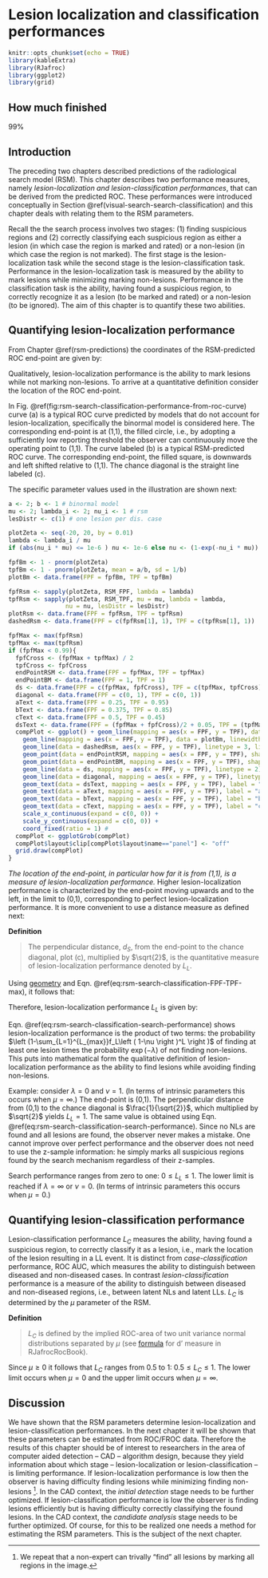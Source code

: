 # Lesion localization and classification performances {#rsm-search-classification}


```r
knitr::opts_chunk$set(echo = TRUE)
library(kableExtra)
library(RJafroc)
library(ggplot2)
library(grid)
```



## How much finished {#rsm-search-classification-how-much-finished}

99%



## Introduction {#rsm-search-classification-intro}

The preceding two chapters described predictions of the radiological search model (RSM). This chapter describes two performance measures, namely *lesion-localization and lesion-classification performances*, that can be derived from the predicted ROC. These performances were introduced conceptually in Section \@ref(visual-search-search-classification) and this chapter deals with relating them to the RSM parameters.

Recall the the search process involves two stages: (1) finding suspicious regions and (2) correctly classifying each suspicious region as either a lesion (in which case the region is marked and rated) or a non-lesion (in which case the region is not marked). The first stage is the lesion-localization task while the second stage is the lesion-classification task. Performance in the lesion-localization task is measured by the ability to mark lesions while minimizing marking non-lesions. Performance in the classification task is the ability, having found a suspicious region, to correctly recognize it as a lesion (to be marked and rated) or a non-lesion (to be ignored). The aim of this chapter is to quantify these two abilities. 



## Quantifying lesion-localization performance {#rsm-search-classification-quantifying}

From Chapter \@ref(rsm-predictions) the coordinates of the RSM-predicted ROC end-point are given by:

\begin{equation}
\left. 
\begin{aligned}
&\text{FPF}_{\text{max}} = 1 - \text{exp}\left (\lambda \right ) \\
&\text{TPF}_{\text{max}} = 1 - \text{exp} \left ( - \lambda \right )\sum_{L=1}^{L_{max}}f_L \left ( 1 - \nu \right )^L
\end{aligned}
\right \}
(\#eq:rsm-search-classification-FPF-TPF-max)
\end{equation}



Qualitatively, lesion-localization performance is the ability to mark lesions while not marking non-lesions. To arrive at a quantitative definition consider the location of the ROC end-point. 

In Fig. \@ref(fig:rsm-search-classification-performance-from-roc-curve) curve (a) is a typical ROC curve predicted by models that do not account for lesion-localization, specifically the binormal model is considered here. The corresponding end-point is at (1,1), the filled circle, i.e., by adopting a sufficiently low reporting threshold the observer can continuously move the operating point to (1,1). The curve labeled (b) is a typical RSM-predicted ROC curve. The corresponding end-point, the filled square, is downwards and left shifted relative to (1,1). The chance diagonal is the straight line labeled (c). 

The specific parameter values used in the illustration are shown next:


```r
a <- 2; b <- 1 # binormal model
mu <- 2; lambda_i <- 2; nu_i <- 1 # rsm
lesDistr <- c(1) # one lesion per dis. case
```




```r

plotZeta <- seq(-20, 20, by = 0.01)
lambda <- lambda_i / mu
if (abs(nu_i * mu) <= 1e-6 ) nu <- 1e-6 else nu <- (1-exp(-nu_i * mu))

fpfBm <- 1 - pnorm(plotZeta)
tpfBm <- 1 - pnorm(plotZeta, mean = a/b, sd = 1/b)
plotBm <- data.frame(FPF = fpfBm, TPF = tpfBm)

fpfRsm <- sapply(plotZeta, RSM_FPF, lambda = lambda)
tpfRsm <- sapply(plotZeta, RSM_TPF, mu = mu, lambda = lambda, 
                nu = nu, lesDistr = lesDistr)
plotRsm <- data.frame(FPF = fpfRsm, TPF = tpfRsm)
dashedRsm <- data.frame(FPF = c(fpfRsm[1], 1), TPF = c(tpfRsm[1], 1))

fpfMax <- max(fpfRsm)
tpfMax <- max(tpfRsm)
if (fpfMax < 0.99){
  fpfCross <- (fpfMax + tpfMax) / 2
  tpfCross <- fpfCross
  endPointRSM <- data.frame(FPF = fpfMax, TPF = tpfMax)
  endPointBM <- data.frame(FPF = 1, TPF = 1)
  ds <- data.frame(FPF = c(fpfMax, fpfCross), TPF = c(tpfMax, tpfCross))
  diagonal <- data.frame(FPF = c(0, 1), TPF = c(0, 1))
  aText <- data.frame(FPF = 0.25, TPF = 0.95)
  bText <- data.frame(FPF = 0.375, TPF = 0.85)
  cText <- data.frame(FPF = 0.5, TPF = 0.45)
  dsText <- data.frame(FPF = (fpfMax + fpfCross)/2 + 0.05, TPF = (tpfMax + tpfCross)/2)
  compPlot <- ggplot() + geom_line(mapping = aes(x = FPF, y = TPF), data = plotRsm, size = 1) + 
    geom_line(mapping = aes(x = FPF, y = TPF), data = plotBm, linewidth = 1) + 
    geom_line(data = dashedRsm, aes(x = FPF, y = TPF), linetype = 3, linewidth = 1) +
    geom_point(data = endPointRSM, mapping = aes(x = FPF, y = TPF), shape = 15, size = 3) +
    geom_point(data = endPointBM, mapping = aes(x = FPF, y = TPF), shape = 16, size = 3) +
    geom_line(data = ds, mapping = aes(x = FPF, y = TPF), linetype = 2) + 
    geom_line(data = diagonal, mapping = aes(x = FPF, y = TPF), linetype = 2) + 
    geom_text(data = dsText, mapping = aes(x = FPF, y = TPF), label = "d[s]", parse = TRUE, size = 5) +
    geom_text(data = aText, mapping = aes(x = FPF, y = TPF), label = "a", parse = TRUE, size = 5) +
    geom_text(data = bText, mapping = aes(x = FPF, y = TPF), label = "b", parse = TRUE, size = 5) +
    geom_text(data = cText, mapping = aes(x = FPF, y = TPF), label = "c", parse = TRUE, size = 5) +
    scale_x_continuous(expand = c(0, 0)) + 
    scale_y_continuous(expand = c(0, 0)) + 
    coord_fixed(ratio = 1) #
  compPlot <- ggplotGrob(compPlot)
  compPlot$layout$clip[compPlot$layout$name=="panel"] <- "off"
  grid.draw(compPlot)
}

```


*The location of the end-point, in particular how far it is from (1,1), is a measure of lesion-localization performance.* Higher lesion-localization performance is characterized by the end-point moving upwards and to the left, in the limit to (0,1), corresponding to perfect lesion-localization performance. It is more convenient to use a distance measure as defined next:


**Definition** 

>
The perpendicular distance, $d_S$, from the end-point to the chance diagonal, plot (c), multiplied by $\sqrt{2}$, is the quantitative measure of lesion-localization performance denoted by $L_L$.  


Using [geometry](https://en.wikipedia.org/wiki/Distance_from_a_point_to_a_line#Line_defined_by_an_equation) and Eqn. \@ref(eq:rsm-search-classification-FPF-TPF-max), it follows that: 


\begin{equation} 
L_L=\sqrt{2}d_S=\text{TPF}_{\text{max}}-\text{FPF}_{\text{max}}
(\#eq:rsm-search-classification-perp-distance)
\end{equation}


Therefore, lesion-localization performance $L_L$ is given by:


\begin{equation} 
L_L=\exp\left ( -\lambda \right )\left (1-\sum_{L=1}^{L_{max}}f_L\left ( 1-\nu  \right )^L  \right )
(\#eq:rsm-search-classification-search-performance)
\end{equation}

Eqn. \@ref(eq:rsm-search-classification-search-performance) shows lesion-localization performance is the product of two terms: the probability $\left (1-\sum_{L=1}^{L_{max}}f_L\left ( 1-\nu  \right )^L  \right )$ of finding at least one lesion times the probability $\exp\left ( -\lambda \right )$ of not finding non-lesions. This puts into mathematical form the qualitative definition of lesion-localization performance as the ability to find lesions while avoiding finding non-lesions. 


Example: consider $\lambda = 0$ and $\nu = 1$. (In terms of intrinsic parameters this occurs when $\mu = \infty$.) The end-point is (0,1). The perpendicular distance from (0,1) to the chance diagonal is $\frac{1}{\sqrt{2}}$, which multiplied by $\sqrt{2}$ yields $L_L = 1$. The same value is obtained using Eqn. \@ref(eq:rsm-search-classification-search-performance). Since no NLs are found and all lesions are found, the observer never makes a mistake. One cannot improve over perfect performance and the observer does not need to use the z-sample information: he simply marks all suspicious regions found by the search mechanism regardless of their z-samples. 

Search performance ranges from zero to one: $0 \le L_L \le 1$. The lower limit is reached if $\lambda = \infty$ or $\nu = 0$. (In terms of intrinsic parameters this occurs when $\mu = 0$.)


## Quantifying lesion-classification performance {#rsm-search-classification-performance}

Lesion-classification performance $L_C$ measures the ability, having found a suspicious region, to correctly classify it as a lesion, i.e., mark the location of the lesion resulting in a LL event. It is distinct from *case-classification* performance, ROC AUC, which measures the ability to distinguish between diseased and non-diseased cases. In contrast *lesion-classification* performance is a measure of the ability to distinguish between diseased and non-diseased regions, i.e., between latent NLs and latent LLs. $L_C$ is determined by the $\mu$ parameter of the RSM.

**Definition**

>
$L_C$ is defined by the implied ROC-area of two unit variance normal distributions separated by $\mu$ (see [formula](https://dpc10ster.github.io/RJafrocRocBook/binormal-model.html#binormal-model-d-prime) for d' measure in RJafrocRocBook). 


\begin{equation}
L_C=\Phi\left ( \frac{\mu}{\sqrt{2}} \right )
(\#eq:rsm-search-classification-classification-performance)
\end{equation}


Since $\mu \ge 0$ it follows that $L_C$ ranges from 0.5 to 1: $0.5 \le L_C \le 1$. The lower limit occurs when $\mu = 0$ and the upper limit occurs when $\mu = \infty$.

## Discussion {#rsm-search-classification-discussion}

We have shown that the RSM parameters determine lesion-localization and lesion-classification performances. In the next chapter it will be shown that these parameters can be estimated from ROC/FROC data. Therefore the results of this chapter should be of interest to researchers in the area of computer aided detection -- CAD -- algorithm design, because they yield information about which stage -- lesion-localization or lesion-classification -- is limiting performance. If lesion-localization performance is low then the observer is having difficulty finding lesions while minimizing finding non-lesions ^[We repeat that a non-expert can trivally "find" all lesions by marking all regions in the image.]. In the CAD context, the *initial detection* stage needs to be further optimized. If lesion-classification performance is low the observer is finding lesions efficiently but is having difficulty correctly classifying the found lesions.  In the CAD context, the *candidate analysis* stage needs to be further optimized. Of course, for this to be realized one needs a method for estimating the RSM parameters. This is the subject of the next chapter.

